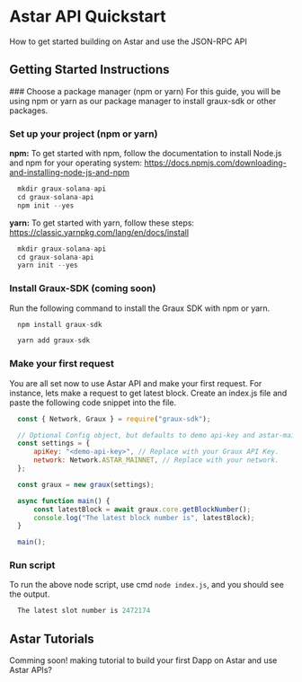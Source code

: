 
# Astar API Quickstart
How to get started building on Astar and use the JSON-RPC API

## Getting Started Instructions

<Steps>
### Choose a package manager (npm or yarn)
For this guide, you will be using npm or yarn as our package manager to install graux-sdk or other packages.

### Set up your project (npm or yarn)

**npm:** To get started with npm, follow the documentation to install Node.js and npm for your operating system: https://docs.npmjs.com/downloading-and-installing-node-js-and-npm


```js filename="Terminal (npm)" {4} copy
  mkdir graux-solana-api
  cd graux-solana-api
  npm init --yes
```

**yarn:** To get started with yarn, follow these steps: https://classic.yarnpkg.com/lang/en/docs/install


```js filename="Terminal (yarn)" {4} copy
  mkdir graux-solana-api
  cd graux-solana-api
  yarn init --yes
```

### Install Graux-SDK (coming soon)

Run the following command to install the Graux SDK with npm or yarn.

```js filename="npm" {2} copy
  npm install graux-sdk
```
```js filename="yarn" {2} copy
  yarn add graux-sdk
```

### Make your first request

You are all set now to use Astar API and make your first request. For instance, lets make a request to get latest 
block. Create an index.js file and paste the following code snippet into the file.

```js filename="Typescript" {17} copy
  const { Network, Graux } = require("graux-sdk");

  // Optional Config object, but defaults to demo api-key and astar-mainnet.
  const settings = {
      apiKey: "<demo-api-key>", // Replace with your Graux API Key.
      network: Network.ASTAR_MAINNET, // Replace with your network.
  };

  const graux = new graux(settings);

  async function main() {
      const latestBlock = await graux.core.getBlockNumber();
      console.log("The latest block number is", latestBlock);
  }

  main();
```

### Run script
To run the above node script, use cmd ```node index.js```, and you should see the output.

```js filename="Terminal" {2} copy
  The latest slot number is 2472174
```
</Steps>

## Astar Tutorials
Comming soon! making tutorial to build your first Dapp on Astar and use Astar APIs?

